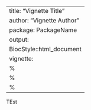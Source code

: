 ---
title: "Vignette Title"
author: "Vignette Author"
package: PackageName
output: 
  BiocStyle::html_document
vignette: 
  %\VignetteIndexEntry{Vignette Title}
  %\VignetteEngine{knitr::rmarkdown}
  %\VignetteEncoding{UTF-8}  
  ---
  
  TEst 